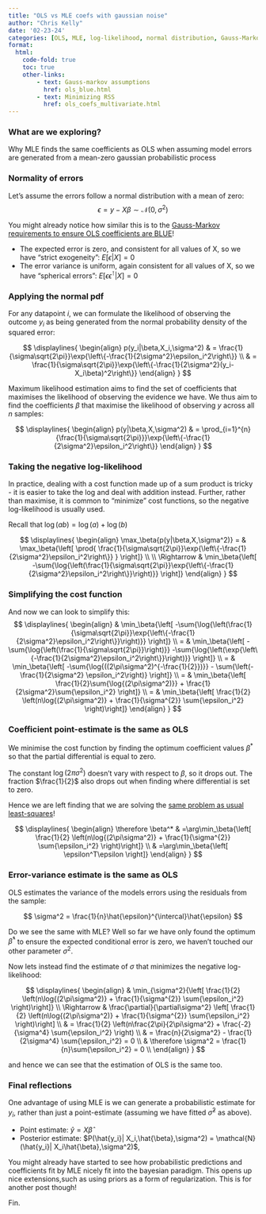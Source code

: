 ```yaml
---
title: "OLS vs MLE coefs with gaussian noise"
author: "Chris Kelly"
date: '02-23-24'
categories: [OLS, MLE, log-likelihood, normal distribution, Gauss-Markov]
format:
  html:
    code-fold: true
    toc: true
    other-links:
        - text: Gauss-markov assumptions
          href: ols_blue.html
        - text: Minimizing RSS
          href: ols_coefs_multivariate.html
---
```


::: {.callout-tip}
### What are we exploring?
Why MLE finds the same coefficients as OLS when assuming model errors are generated from a mean-zero gaussian probabilistic process
:::

### Normality of errors

Let's assume the errors follow a normal distribution with a mean of zero:
$$
\epsilon  = y - X\beta \sim \mathcal{N}(0,\sigma^2)
$$

<!-- :::{.column-margin}
Recall that $y$ is a vector of outcomes across all $n$ samples. For any sample $i$, its observed outcome $y_i$ is predicted from $X_i$ via global coefficients $\beta$.
::: -->

You might already notice how similar this is to the [Gauss-Markov requirements to ensure OLS coefficients are BLUE](ols_blue.html)!

* The expected error is zero, and consistent for all values of X, so we have "strict exogeneity": $E[\epsilon|X] = 0$
* The error variance is uniform, again consistent for all values of X, so we have "spherical errors": $E[\epsilon\epsilon^{\intercal}|X] = 0$

### Applying the normal pdf

For any datapoint $i$, we can formulate the likelihood of observing the outcome $y_i$ as being generated from the normal probability density of the squared error:

$$
\displaylines{
\begin{align}
p(y_i|\beta,X_i,\sigma^2) 
& = \frac{1}{\sigma\sqrt{2\pi}}\exp{\left\{-\frac{1}{2\sigma^2}\epsilon_i^2\right\}} \\
& = \frac{1}{\sigma\sqrt{2\pi}}\exp{\left\{-\frac{1}{2\sigma^2}(y_i-X_i\beta)^2\right\}}
\end{align}
}
$$

Maximum likelihood estimation aims to find the set of coefficients that maximises the likelihood of observing the evidence we have. We thus aim to find the coefficients $\beta$ that maximise the likelihood of observing $y$ across all $n$ samples:

$$
\displaylines{
\begin{align}
p(y|\beta,X,\sigma^2) 
& = \prod_{i=1}^{n}{\frac{1}{\sigma\sqrt{2\pi}}}\exp{\left\{-\frac{1}{2\sigma^2}\epsilon_i^2\right\}}
\end{align}
}
$$


### Taking the negative log-likelihood

In practice, dealing with a cost function made up of a sum product is tricky - it is easier to take the log and deal with addition instead. Further, rather than maximise, it is common to "minimize" cost functions, so the negative log-likelihood is usually used.

:::{.column-margin}
Recall that $\log{\left(ab\right)} = \log{\left(a\right)} + \log{\left(b\right)}$
:::

$$
\displaylines{
\begin{align}
\max_\beta{p(y|\beta,X,\sigma^2)} 
= & 
\max_\beta{\left[ \prod{ \frac{1}{\sigma\sqrt{2\pi}}\exp{\left\{-\frac{1}{2\sigma^2}\epsilon_i^2\right\}} } \right]}
\\ \\ \Rightarrow & 
\min_\beta{\left[ -\sum{\log{\left(\frac{1}{\sigma\sqrt{2\pi}}\exp{\left\{-\frac{1}{2\sigma^2}\epsilon_i^2\right\}}\right)}} \right]}
\end{align}
}
$$

### Simplifying the cost function

And now we can look to simplify this:
$$
\displaylines{
\begin{align}
& \min_\beta{\left[ -\sum{\log{\left(\frac{1}{\sigma\sqrt{2\pi}}\exp{\left\{-\frac{1}{2\sigma^2}\epsilon_i^2\right\}}\right)}} \right]}
\\ = & \min_\beta{\left[ -\sum{\log{\left(\frac{1}{\sigma\sqrt{2\pi}}\right)}} -\sum{\log{\left(\exp{\left\{-\frac{1}{2\sigma^2}\epsilon_i^2\right\}}\right)}} \right]} 
\\ = & \min_\beta{\left[ -\sum{\log{((2\pi\sigma^2)^{-\frac{1}{2}})}} - \sum{\left(-\frac{1}{2\sigma^2} \epsilon_i^2\right)} \right]} 
\\ = & \min_\beta{\left[ \frac{1}{2}\sum{\log{(2\pi\sigma^2)}} + \frac{1}{2\sigma^2}\sum{\epsilon_i^2} \right]} 
\\ = & \min_\beta{\left[ \frac{1}{2} \left(n\log{(2\pi\sigma^2)} + \frac{1}{\sigma^{2}} \sum{\epsilon_i^2}  \right)\right]} 
\end{align}
}
$$

### Coefficient point-estimate is the same as OLS

We minimise the cost function by finding the optimum coefficient values $\beta^*$ so that the partial differential is equal to zero.

The constant $\log{(2\pi\sigma^2)}$ doesn't vary with respect to $\beta$, so it drops out. The fraction $\frac{1}{2}$ also drops out when finding where differential is set to zero.

Hence we are left finding that we are solving the [same problem as usual least-squares](ols_coefs_multivariate.html)!

$$
\displaylines{
\begin{align}
\therefore \beta^* & =\arg\min_\beta{\left[ \frac{1}{2} \left(n\log{(2\pi\sigma^2)} + \frac{1}{\sigma^{2}} \sum{\epsilon_i^2}  \right)\right]}
\\ & =\arg\min_\beta{\left[ \epsilon^T\epsilon \right]}
\end{align}
}
$$

### Error-variance estimate is the same as OLS

OLS estimates the variance of the models errors using the residuals from the sample:

$$
\sigma^2 = \frac{1}{n}\hat{\epsilon}^{\intercal}\hat{\epsilon}
$$

Do we see the same with MLE? Well so far we have only found the optimum $\hat{\beta}^*$ to ensure the expected conditional error is zero, we haven't touched our other parameter $\sigma^2$.

Now lets instead find the estimate of $\sigma$ that minimizes the negative log-likelihood:

$$
\displaylines{
\begin{align}
& \min_{\sigma^2}{\left[ \frac{1}{2} \left(n\log{(2\pi\sigma^2)} + \frac{1}{\sigma^{2}} \sum{\epsilon_i^2}  \right)\right]} \\
\Rightarrow &
\frac{\partial}{\partial\sigma^2}
\left[ \frac{1}{2} \left(n\log{(2\pi\sigma^2)} + \frac{1}{\sigma^{2}} \sum{\epsilon_i^2}  \right)\right]
\\ & =
\frac{1}{2} \left(n\frac{2\pi}{2\pi\sigma^2} + \frac{-2}{\sigma^4} \sum{\epsilon_i^2}  \right)
\\ & =
\frac{n}{2\sigma^2} - \frac{1}{2\sigma^4} \sum{\epsilon_i^2} = 0 \\
& \therefore \sigma^2 = \frac{1}{n}\sum{\epsilon_i^2} = 0 \\
\end{align}
}
$$

and hence we can see that the estimation of OLS is the same too.

### Final reflections

One advantage of using MLE is we can generate a probabilistic estimate for $y_i$, rather than just a point-estimate (assuming we have fitted $\hat{\sigma}^2$ as above). 

* Point estimate: $\hat{y} = X\hat{\beta}$
* Posterior estimate: $P(\hat{y_i}| X_i,\hat{\beta},\sigma^2) = \mathcal{N}(\hat{y_i}| X_i\hat{\beta},\sigma^2)$,

You might already have started to see how probabilistic predictions and coefficients fit by MLE nicely fit into the bayesian paradigm. This opens up nice extensions,such as using priors as a form of regularization. This is for another post though!

Fin.